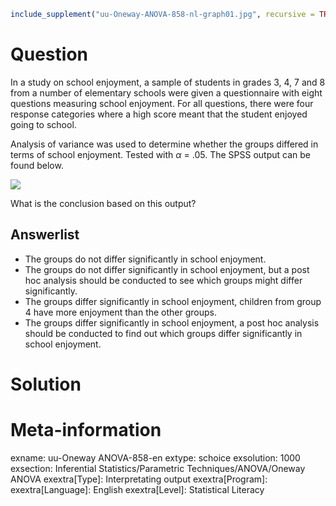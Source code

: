 ```r
include_supplement("uu-Oneway-ANOVA-858-nl-graph01.jpg", recursive = TRUE)
```
Question
========
In a study on school enjoyment, a sample of students in grades 3, 4, 7 and 8 from a number of elementary schools were given a questionnaire with eight questions measuring school enjoyment. For all questions, there were four response categories where a high score meant that the student enjoyed going to school.

Analysis of variance was used to determine whether the groups differed in terms of school enjoyment. Tested with $\alpha$ = .05. The SPSS output can be found below.


![](uu-Oneway-ANOVA-858-nl-graph01.jpg)

What is the conclusion based on this output?

Answerlist
----------
* The groups do not differ significantly in school enjoyment.
* The groups do not differ significantly in school enjoyment, but a post hoc analysis should be conducted to see which groups might differ significantly.
* The groups differ significantly in school enjoyment, children from group 4 have more enjoyment than the other groups.
* The groups differ significantly in school enjoyment, a post hoc analysis should be conducted to find out which groups differ significantly in school enjoyment.


Solution
========

Meta-information
================
exname: uu-Oneway ANOVA-858-en
extype: schoice
exsolution: 1000
exsection: Inferential Statistics/Parametric Techniques/ANOVA/Oneway ANOVA
exextra[Type]: Interpretating output
exextra[Program]: 
exextra[Language]: English
exextra[Level]: Statistical Literacy